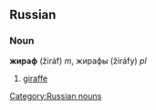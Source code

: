==Russian==
[[Category:Russian nouns]]
===Noun===
'''жираф''' (žiráf) ''m'', жирафы (žiráfy) ''pl''

#[[giraffe]]